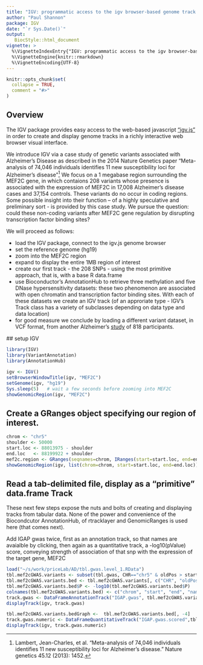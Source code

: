 ```yaml
---
title: "IGV: programmatic access to the igv browser-based genome track viewer"
author: "Paul Shannon"
package: IGV
date: "`r Sys.Date()`"
output:
   BiocStyle::html_document
vignette: >
  %\VignetteIndexEntry{"IGV: programmatic access to the igv browser-based genome track viewer"}
  %\VignetteEngine{knitr::rmarkdown}
  %\VignetteEncoding{UTF-8}
---
```


```r
knitr::opts_chunk$set(
  collapse = TRUE,
  comment = "#>"
)
```
## Overview

The IGV package provides easy access to the web-based javascript ["igv.js"](https://github.com/igvteam/igv.js) in order to create and display genome tracks in a richly interactive web browser visual interface. 

We introduce IGV via a case study of genetic variants associated with Alzheimer's Disease as described in the 2014 Nature Genetics paper "Meta-analysis of 74,046 individuals identifies 11 new susceptibility loci for Alzheimer’s disease"^[Lambert, Jean-Charles, et al. "Meta-analysis of 74,046 individuals identifies 11 new susceptibility loci for Alzheimer's disease." Nature genetics 45.12 (2013): 1452.]  We focus on a 1 megabase region surrounding the MEF2C gene, in which contaions 208 variants whose presence is associated with the expression of MEF2C in 17,008 Alzheimer's disease cases and 37,154 controls.  These variants do no occur in coding regions.  Some possible insight into their function -- of a highly speculative and preliminary sort - is provided by this case study.  We pursue the question:  could these non-coding variants after MEF2C gene regulation by disrupting transcription factor binding sites?

We will proceed as follows:

 - load the IGV package, connect to the igv.js genome browser
 - set the reference genome (hg19)
 - zoom into the MEF2C region 
 - expand to display the entire 1MB region of interest
 - create our first track - the 208 SNPs - using the most primitive approach, that is, with a base R data.frame
 - use Bioconductor's AnnotationHub to retrieve three methylation and five DNase hypersensitivity datasets: these two phenomenon are associated with open chromatin and transcription factor binding sites.  With each of these datasets we create an IGV track (of an approriate type - IGV's Track class has a variety of subclasses depending on data type and data location)
 - for good measure we conclude by loading a different variant dataset, in VCF format, from another Alzheimer's [study](http://adni.loni.usc.edu/data-samples/genetic-data/wgs/) of 818 participants.
 
 ## setup IGV
 
 ```r
library(IGV)
library(VariantAnnotation)
library(AnnotationHub)

igv <- IGV()
setBrowserWindowTitle(igv, "MEF2C")
setGenome(igv, "hg19")
Sys.sleep(5)   # wait a few seconds before zooming into MEF2C
showGenomicRegion(igv, "MEF2C")
```

## Create a GRanges object specifying our region of interest.

```r
chrom <- "chr5"
shoulder <- 50000
start.loc <- 88013975 - shoulder
end.loc   <- 88199922 + shoulder
mef2c.region <- GRanges(seqnames=chrom, IRanges(start=start.loc, end=end.loc))
showGenomicRegion(igv, list(chrom=chrom, start=start.loc, end=end.loc))
```

## Read a tab-delimited file, display as a "primitive" data.frame Track

These next few steps expose the nuts and bolts of creating and displaying tracks from tabular data.  None of the power and convenience of the Biocondcutor AnnotationHub, of rtracklayer and GenomicRanges is used here (that comes next).  

Add IGAP gwas twice, first as an annotation track, so that names are avaialble by clicking,
then again as a quantitative track, a -log10(pValue) score, conveying strength of association
of that snp with the expression of the target gene, MEF2C


```r
load("~/s/work/priceLab/AD/tbl.gwas.level_1.RData")
tbl.mef2cGWAS.variants <- subset(tbl.gwas, CHR=="chr5" & oldPos > start.loc & oldPos < end.loc)
tbl.mef2cGWAS.variants.bed <- tbl.mef2cGWAS.variants[, c("CHR", "oldPos", "oldPos", "SNP", "P")]
tbl.mef2cGWAS.variants.bed$P <- -log10(tbl.mef2cGWAS.variants.bed$P)
colnames(tbl.mef2cGWAS.variants.bed) <- c("chrom", "start", "end", "name", "score")
track.gwas <- DataFrameAnnotationTrack("IGAP.gwas", tbl.mef2cGWAS.variants.bed, trackHeight=20, color="darkBlue")
displayTrack(igv, track.gwas)

tbl.mef2cGWAS.variants.bedGraph <-  tbl.mef2cGWAS.variants.bed[, -4]
track.gwas.numeric <- DataFrameQuantitativeTrack("IGAP.gwas.scored",tbl.mef2cGWAS.variants.bedGraph)
displayTrack(igv, track.gwas.numeric)

```

